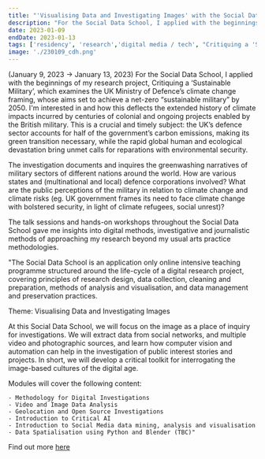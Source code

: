 ```yaml
---
title: "'Visualising Data and Investigating Images' with the Social Data School with Cambridge Digital Humanities "
description: "For the Social Data School, I applied with the beginnings of my research project, Critiquing a ‘Sustainable Military’, which examines the UK Ministry of Defence’s climate change framing, whose aims set to achieve a net-zero “sustainable military” by 2050. The talk sessions and hands-on workshops throughout the Social Data School gave me insights into digital methods, investigative and journalistic methods of approaching my research beyond my usual arts practice methodologies. (January 9, 2023 → January 13, 2023)"
date: 2023-01-09
endDate: 2023-01-13
tags: ['residency', 'research','digital media / tech', "Critiquing a 'Sustainable Military'"]
image: './230109_cdh.png'
---
```


(January 9, 2023 → January 13, 2023) For the Social Data School, I applied with the beginnings of my research project, Critiquing a ‘Sustainable Military’, which examines the UK Ministry of Defence’s climate change framing, whose aims set to achieve a net-zero “sustainable military” by 2050. I'm interested in and how this deflects the extended history of climate impacts incurred by centuries of colonial and ongoing projects enabled by the British military. This is a crucial and timely subject: the UK’s defence sector accounts for half of the government’s carbon emissions, making its green transition necessary, while the rapid global human and ecological devastation bring unmet calls for reparations with environmental security. 

The investigation documents and inquires the greenwashing narratives of military sectors of different nations around the world. How are various states and (multinational and local) defence corporations involved? What are the public perceptions of the military in relation to climate change and climate risks (eg. UK government frames its need to face climate change with bolstered security, in light of climate refugees, social unrest)?

The talk sessions and hands-on workshops throughout the Social Data School gave me insights into digital methods, investigative and journalistic methods of approaching my research beyond my usual arts practice methodologies. 

"The Social Data School is an application only online intensive teaching programme structured around the life-cycle of a digital research project, covering principles of research design, data collection, cleaning and preparation, methods of analysis and visualisation, and data management and preservation practices.    

Theme: Visualising Data and Investigating Images

At this Social Data School, we will focus on the image as a place of inquiry for investigations. We will extract data from social networks, and multiple video and photographic sources, and learn how computer vision and automation can help in the investigation of public interest stories and projects. In short, we will develop a critical toolkit for interrogating the image-based cultures of the digital age.

Modules will cover the following content:

    - Methodology for Digital Investigations
    - Video and Image Data Analysis
    - Geolocation and Open Source Investigations
    - Introduction to Critical AI
    - Introduction to Social Media data mining, analysis and visualisation
    - Data Spatialisation using Python and Blender (TBC)"

Find out more [here](https://www.cdh.cam.ac.uk/events/35487/#description)
